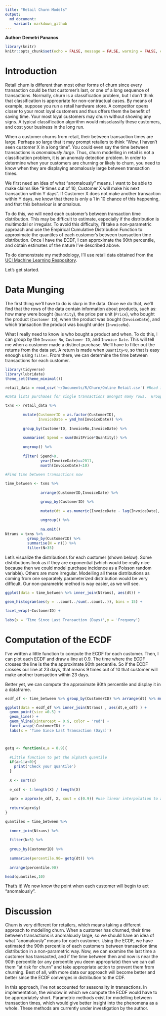```yaml
---
title: "Retail Churn Models"
output:
  md_document:
    variant: markdown_github
---
```

**Author: Demetri Pananos **

```r
library(knitr)
knitr::opts_chunk$set(echo = FALSE, message = FALSE, warning = FALSE, cache = FALSE,fig.cap = "", dpi = 400)
```

# Introduction

Retail churn is different than most other forms of churn since every transaction could be that customer's last, or one of a long sequence of transactions.  Normally, churn is a classification problem, but I don't think that classification is appropriate for non-contractual cases. By means of example, suppose you run a retail hardware store.  A competitor opens closer to your most loyal customers and thus offers them the benefit of saving time.  Your most loyal customers may churn without showing any signs.  A typical classification algorithm would missclassify these customers, and cost your business in the long run.

When a customer churns from retail, their between transaction times are large.  Perhaps so large that it may prompt retailers to think "Wow, I haven't seen customer X in a long time". You could even say the time between transactions is *anomalously large*.  Thus, churn modelling in retail is not a classification problem, it is an anomaly detection problem.  In order to determine when your customers are churning or likely to churn, you need to know when they are displaying anomalously large between transaction times.

We first need an idea of what "anomalously" means.  I want to be able to make claims like "9 times out of 10, Customer X will make his next transaction within Y days".  If Customer X does not make another transaction within Y days, we know that there is only a 1 in 10 chance of this happening, and that this behaviour is anomalous.

To do this, we will need each customer's between transaction time distribution. This may be difficult to estimate, especially if the distribution is multimodal or irregular.  To avoid this difficulty, I'll take a non-parametric approach and use the Empirical Cumulative Distribution Function to approximate the quantiles of each customer's between transaction time distribution.  Once I have the ECDF, I can approximate the 90th percentile, and obtain estimates of the nature I've described above.

To do demonstrate my methodology, I'll use retail data obtained from the [UCI Machine Learning Respository](http://archive.ics.uci.edu/ml/datasets/online+retail).  

Let's get started.


# Data Munging

The first thing we'll have to do is slurp in the data.  Once we do that, we'll find that the rows of the data contain information about products, such as: how many were bought (`Quantity`), the price per unit (`Price`), who bought the product (`Customer ID`), when the product was bought (`InvoiceDate`), and which transaction the product was bought under (`InvoiceNo`).

What I really need to know is who bought a product and when.  To do this, I can group by the `Invoice No`, `Customer ID`, and `Invoice Date`.  This will tell me when a customer made a distinct purchase.  We'll have to filter out the returns from the data set.  A return is made when `Quantity<0`, so that is easy enough using `filter`.  From there, we can determine the time between transactions for each customer.


```r





library(tidyverse)
library(lubridate)
theme_set(theme_minimal())

retail_data = read_csv('~/Documents/R/Churn/Online Retail.csv') #Read in the data

#Data lists purchases for single transactions amongst many rows.  Group them to see single txns

txns <- retail_data %>% 
  
        mutate(CustomerID = as.factor(CustomerID),
               InvoiceDate = ymd_hm(InvoiceDate)) %>% 
  
        group_by(CustomerID, InvoiceNo,InvoiceDate) %>% 
  
        summarise( Spend = sum(UnitPrice*Quantity)) %>% 
  
        ungroup() %>% 
  
        filter( Spend>0,
                year(InvoiceDate)==2011,
                month(InvoiceDate)<10) 
        
#Find time between transactions now

time_between <- txns %>% 
  
                arrange(CustomerID,InvoiceDate) %>% 

                group_by(CustomerID) %>% 
    
                mutate(dt = as.numeric(InvoiceDate - lag(InvoiceDate), unit=  'days')) %>% 
          
                ungroup() %>% 
          
                na.omit()
Ntrans = txns %>% 
          group_by(CustomerID) %>% 
          summarise(N = n()) %>% 
          filter(N>35)
```
 
 
Let's visualize the distributions for each customer (shown below).  Some distributions look as if they are exponential (which would be really nice because then we could model purchase incidence as a Poisson random variable).  Others are more irregular.  Modelling all these distributions as coming from one separately parameterized distribution would be very difficult.  Our non-parametric method is way easier, as we will see.

```r
ggplot(data = time_between %>% inner_join(Ntrans), aes(dt)) + 
  
geom_histogram(aes(y = ..count../sum(..count..)), bins = 15) +

facet_wrap(~CustomerID) +
  
labs(x = 'Time Since Last Transaction (Days)',y = 'Frequeny')

```

# Computation of the ECDF
 
I've written a little function to compute the ECDF for each customer.  Then, I can plot each ECDF and draw a line at 0.9.  The time where the ECDF crosses the line is the the approximate 90th percentile.  So if the ECDF crosses our line at 23 days, that means 9 times out of 10 that customer will make another transaction within 23 days.

Better yet, we can compute the approximate 90th percentile and display it in a dataframe.


```r
ecdf_df <- time_between %>% group_by(CustomerID) %>% arrange(dt) %>% mutate(e_cdf = 1:length(dt)/length(dt))

ggplot(data = ecdf_df %>% inner_join(Ntrans) , aes(dt,e_cdf) ) + 
  geom_point(size =0.5) +
  geom_line() + 
  geom_hline(yintercept = 0.9, color = 'red') + 
  facet_wrap(~CustomerID) +
  labs(x = 'Time Since Last Transaction (Days)')




```

```r
getq <- function(x,a = 0.9){
  
  #Little function to get the alphath quantile
  if(a>1|a<0){
    print('Check your quantile')
  }
  
  X <- sort(x)
  
  e_cdf <- 1:length(X) / length(X)
  
  aprx = approx(e_cdf, X, xout = c(0.9)) #use linear interpolation to approx 90th percentile
  
  return(aprx$y)
}

quantiles = time_between %>% 
  
  inner_join(Ntrans) %>% 
  
  filter(N>5) %>% 
  
  group_by(CustomerID) %>% 
  
  summarise(percentile.90= getq(dt)) %>% 
  
  arrange(percentile.90)

head(quantiles,10)
```

That's it!  We now know the point when each customer will begin to act "anomalously".  


# Discussion

Churn is very different for retailers, which means taking a different approach to modelling churn.  When a customer has churned, their time between transactions is anomalously large, so we should have an idea of what "anomalously" means for each customer.  Using the ECDF, we have estimated the 90th percentile of each customers between transaction time distribution in a non-parametric way. Now, we can examine the last time a customer has transacted, and if the time between then and now is near the 90th percentile (or any percentile you deem appropriate) then we can call them "at risk for churn" and take appropriate action to prevent them from churning.  Best of all, with more data our approach will become better and better since the ECDF converges in distribution to the CDF.

In this approach, I've not accounted for seasonality in transactions.  In implementation, the window in which we compute the ECDF would have to be appropriately short.  Parametric methods exist for modelling between transaction times, which would give better insight into the phenomena as a whole.  These methods are currently under investigation by the author.